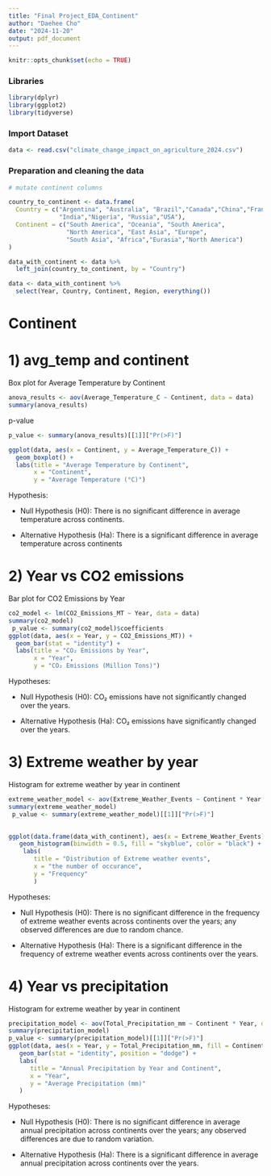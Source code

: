 ```yaml
---
title: "Final Project_EDA_Continent"
author: "Daehee Cho"
date: "2024-11-20"
output: pdf_document
---
```


```r
knitr::opts_chunk$set(echo = TRUE)
```


### Libraries
```r
library(dplyr)
library(ggplot2)
library(tidyverse)
```

### Import Dataset
```r
data <- read.csv("climate_change_impact_on_agriculture_2024.csv")
```

### Preparation and cleaning the data

```r
# mutate continent columns

country_to_continent <- data.frame(
  Country = c("Argentina", "Australia", "Brazil","Canada","China","France",
              "India","Nigeria", "Russia","USA"),
  Continent = c("South America", "Oceania", "South America", 
                "North America", "East Asia", "Europe", 
                "South Asia", "Africa","Eurasia","North America")
)

data_with_continent <- data %>%
  left_join(country_to_continent, by = "Country") 

data <- data_with_continent %>%
  select(Year, Country, Continent, Region, everything())

```

# Continent

# 1) avg_temp and continent

Box plot for Average Temperature by Continent

```r
anova_results <- aov(Average_Temperature_C ~ Continent, data = data)
summary(anova_results)
```

p-value

```r
p_value <- summary(anova_results)[[1]]["Pr(>F)"]

ggplot(data, aes(x = Continent, y = Average_Temperature_C)) +
  geom_boxplot() +
  labs(title = "Average Temperature by Continent",
       x = "Continent",
       y = "Average Temperature (°C)")
```

Hypothesis:

   - Null Hypothesis (H0): There is no significant difference in average temperature across continents.


   - Alternative Hypothesis (Ha): There is a significant difference in average temperature across continents




# 2) Year vs CO2 emissions

Bar plot for CO2 Emissions by Year

```r
co2_model <- lm(CO2_Emissions_MT ~ Year, data = data) 
summary(co2_model)
 p_value <- summary(co2_model)$coefficients
ggplot(data, aes(x = Year, y = CO2_Emissions_MT)) +
  geom_bar(stat = "identity") +
  labs(title = "CO₂ Emissions by Year",
       x = "Year",
       y = "CO₂ Emissions (Million Tons)")
```

Hypotheses:

   - Null Hypothesis (H0): CO₂ emissions have not significantly changed over 
the years.

   - Alternative Hypothesis (Ha): CO₂ emissions have significantly changed over the years.




# 3) Extreme weather by year

Histogram for extreme weather by year in continent

```r
extreme_weather_model <- aov(Extreme_Weather_Events ~ Continent * Year, data = data) 
summary(extreme_weather_model)
 p_value <- summary(extreme_weather_model)[[1]]["Pr(>F)"]

 
ggplot(data.frame(data_with_continent), aes(x = Extreme_Weather_Events)) +  
   geom_histogram(binwidth = 0.5, fill = "skyblue", color = "black") + 
    labs(
       title = "Distribution of Extreme weather events", 
       x = "the number of occurance", 
       y = "Frequency"
       )
```

Hypotheses:

   - Null Hypothesis (H0): There is no significant difference in the frequency 
of extreme weather events across continents over the years; any observed differences are due to random chance.

   - Alternative Hypothesis (Ha): There is a significant difference in the frequency of extreme weather events across continents over the years.




# 4) Year vs precipitation

Histogram for extreme weather by year in continent

```r
precipitation_model <- aov(Total_Precipitation_mm ~ Continent * Year, data = data) 
summary(precipitation_model) 
p_value <- summary(precipitation_model)[[1]]["Pr(>F)"]
ggplot(data, aes(x = Year, y = Total_Precipitation_mm, fill = Continent)) +   
   geom_bar(stat = "identity", position = "dodge") + 
   labs(
      title = "Annual Precipitation by Year and Continent", 
      x = "Year", 
      y = "Average Precipitation (mm)" 
   ) 
```

Hypotheses:

   - Null Hypothesis (H0): There is no significant difference in average annual precipitation across continents over the years; any observed differences are due to random variation.

   - Alternative Hypothesis (Ha): There is a significant difference in average annual precipitation across continents over the years.



